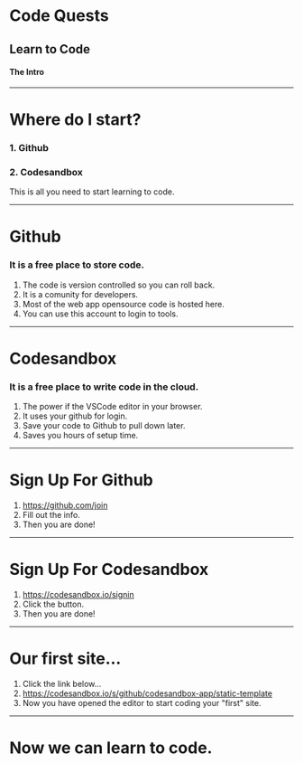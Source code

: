 


# Code Quests 

## Learn to Code

#### The Intro

---

# Where do I start?


### 1. Github
### 2. Codesandbox

This is all you need to start learning to code.

---

# Github

### It is a free place to store code.

  1. The code is version controlled so you can roll back.
  1. It is a comunity for developers.
  1. Most of the web app opensource code is hosted here.
  1. You can use this account to login to tools.

---

# Codesandbox

### It is a free place to write code in the cloud.

  1. The power if the VSCode editor in your browser.
  1. It uses your github for login.
  1. Save your code to Github to pull down later.
  1. Saves you hours of setup time.

---

# Sign Up For Github

  1. https://github.com/join
  1. Fill out the info.
  1. Then you are done!

---

# Sign Up For Codesandbox

  1. https://codesandbox.io/signin
  1. Click the button.
  1. Then you are done!

---

# Our first site...

  1. Click the link below...
  1. https://codesandbox.io/s/github/codesandbox-app/static-template
  1. Now you have opened the editor to start coding your "first" site.

---

# Now we can learn to code.